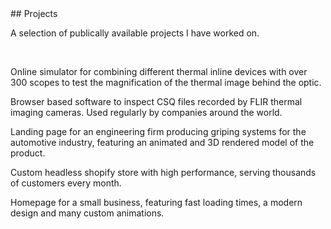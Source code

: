 
<div>
## Projects

A selection of publically available projects I have worked on.

</div>
<br />

<MediaCard title="Thermal Inline Simulator" imageName="thermal-inline-simulator" imageUrl={thermalSimulatorImage} videoUrl={thermalSimulatorVideo} link="https://simulator.h7.de">

Online simulator for combining different thermal inline devices with over 300 scopes to test the magnification of the thermal image behind the optic.

</MediaCard>
<MediaCard title="CSQ Viewer" imageName="csq-viewer" imageUrl={csqImage} link="https://csq-viewer.com">

Browser based software to inspect CSQ files recorded by FLIR thermal imaging cameras. Used regularly by companies around the world.

</MediaCard>
<MediaCard title="Lightweight System" imageName="lws" imageUrl={lwsImage} videoUrl={lwsVideo} link="https://lightweight-system.alexanderhoerl.de">

Landing page for an engineering firm producing griping systems for the automotive industry, featuring an animated and 3D rendered model of the product.

</MediaCard>

<MediaCard title="NightTec" imageName="nighttec" imageUrl={nighttecImage} videoUrl={nighttecVideo} link="https://nighttec.net">

Custom headless shopify store with high performance, serving thousands of customers every month.

</MediaCard>

<MediaCard title="Lucinski" imageName="lucinski" imageUrl={lucinskiImage} link="https://lucinski.de">

Homepage for a small business, featuring fast loading times, a modern design and many custom animations.

</MediaCard>
